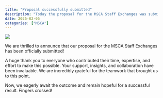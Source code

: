```yaml
---
title: "Proposal successfully submitted"
description: "Today the proposal for the MSCA Staff Exchanges was submitted"
date: 2025-02-05
categories: ["MSCA"]
---
```


![](../Logos/Horizon Europe.png)   

We are thrilled to announce that our proposal for the MSCA Staff Exchanges has been officially submitted!  

A huge thank you to everyone who contributed their time, expertise, and effort to make this possible. Your support, insights, and collaboration have been invaluable. We are incredibly grateful for the teamwork that brought us to this point.  

Now, we eagerly await the outcome and remain hopeful for a successful result. Fingers crossed!



